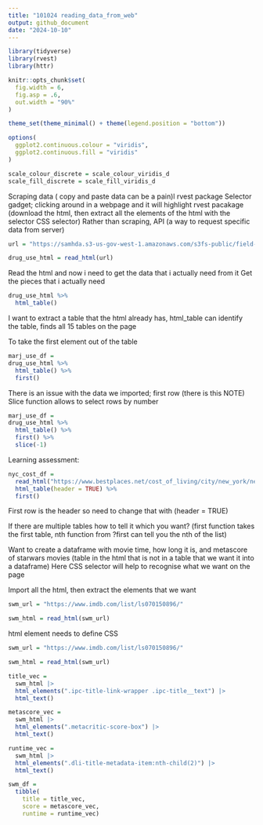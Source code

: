 ```yaml
---
title: "101024 reading_data_from_web"
output: github_document
date: "2024-10-10"
---
```


```r
library(tidyverse)
library(rvest)
library(httr)

knitr::opts_chunk$set(
  fig.width = 6,
  fig.asp = .6,
  out.width = "90%"
)

theme_set(theme_minimal() + theme(legend.position = "bottom"))

options(
  ggplot2.continuous.colour = "viridis",
  ggplot2.continuous.fill = "viridis"
)

scale_colour_discrete = scale_colour_viridis_d
scale_fill_discrete = scale_fill_viridis_d
```

Scraping data ( copy and paste data can be a pain)l rvest package
Selector gadget; clicking around in a webpage and it will highlight
rvest pacakage (download the html, then extract all the elements of the html with the selector CSS selector)
Rather than scraping, API (a way to request specific data from server)

```r
url = "https://samhda.s3-us-gov-west-1.amazonaws.com/s3fs-public/field-uploads/2k15StateFiles/NSDUHsaeShortTermCHG2015.htm"

drug_use_html = read_html(url)
```

Read the html and now i need to get the data that i actually need from it 
Get the pieces that i actually need

```r
drug_use_html %>% 
  html_table()
```

I want to extract a table that the html already has, html_table can identify the table, finds all 15 tables on the page 

To take the first element out of the table 

```r
marj_use_df = 
drug_use_html %>% 
  html_table() %>% 
  first()
```

There is an issue with the data we imported; first row (there is this NOTE)
Slice function allows to select rows by number

```r
marj_use_df = 
drug_use_html %>% 
  html_table() %>% 
  first() %>% 
  slice(-1)
```

Learning assessment:

```r
nyc_cost_df = 
  read_html("https://www.bestplaces.net/cost_of_living/city/new_york/new_york") %>% 
  html_table(header = TRUE) %>% 
  first()
```

First row is the header so need to change that with (header = TRUE)

If there are multiple tables how to tell it which you want? (first function takes the first table, nth function from ?first can tell you the nth of the list)

Want to create a dataframe with movie time, how long it is, and metascore of starwars movies (table in the html that is not in a table that we want it into a dataframe)
Here CSS selector will help to recognise what we want on the page 

Import all the html, then extract the elements that we want

```r
swm_url = "https://www.imdb.com/list/ls070150896/"

swm_html = read_html(swm_url)
```

html element needs to define CSS

```r
swm_url = "https://www.imdb.com/list/ls070150896/"

swm_html = read_html(swm_url)

title_vec = 
  swm_html |>
  html_elements(".ipc-title-link-wrapper .ipc-title__text") |>
  html_text()

metascore_vec = 
  swm_html |>
  html_elements(".metacritic-score-box") |>
  html_text()

runtime_vec = 
  swm_html |>
  html_elements(".dli-title-metadata-item:nth-child(2)") |>
  html_text()

swm_df = 
  tibble(
    title = title_vec,
    score = metascore_vec,
    runtime = runtime_vec)

```

